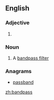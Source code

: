 ==English==

===Adjective===
{{en-adj|-}}

# {{alternative spelling of|band-pass}}

===Noun===
{{en-noun|es}}

# A [[bandpass filter]]

===Anagrams===
* [[passband#English|passband]]

[[zh:bandpass]]